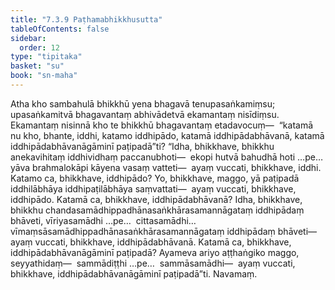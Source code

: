 ```yaml
---
title: "7.3.9 Paṭhamabhikkhusutta"
tableOfContents: false
sidebar:
  order: 12
type: "tipitaka"
basket: "su"
book: "sn-maha"
---
```



<DynamicBreadcrumb />

<Division number="841" book="sn-maha" bookNo="14" page="250">

<Paragraph number="1500" book="sn-maha">
Atha kho sambahulā bhikkhū yena bhagavā tenupasaṅkamiṃsu; upasaṅkamitvā bhagavantaṃ abhivādetvā ekamantaṃ nisīdiṃsu. Ekamantaṃ nisinnā kho te bhikkhū bhagavantaṃ etadavocuṃ—  “katamā nu kho, bhante, iddhi, katamo iddhipādo, katamā iddhipādabhāvanā, katamā iddhipādabhāvanāgāminī paṭipadā”ti?
</Paragraph>

<Paragraph number="1501" book="sn-maha">
“Idha, bhikkhave, bhikkhu anekavihitaṃ iddhividhaṃ paccanubhoti—  ekopi hutvā bahudhā hoti …pe…  yāva brahmalokāpi kāyena vasaṃ vatteti—  ayaṃ vuccati, bhikkhave, iddhi.
</Paragraph>

<Paragraph number="1502" book="sn-maha">
Katamo ca, bhikkhave, iddhipādo? Yo, bhikkhave, maggo, yā paṭipadā iddhilābhāya iddhipaṭilābhāya saṃvattati—  ayaṃ vuccati, bhikkhave, iddhipādo.
</Paragraph>

<Paragraph number="1503" book="sn-maha">
Katamā ca, bhikkhave, iddhipādabhāvanā? Idha, bhikkhave, bhikkhu chandasamādhippadhānasaṅkhārasamannāgataṃ iddhipādaṃ bhāveti, vīriyasamādhi …pe…  cittasamādhi…  vīmaṃsāsamādhippadhānasaṅkhārasamannāgataṃ iddhipādaṃ bhāveti—  ayaṃ vuccati, bhikkhave, iddhipādabhāvanā.
</Paragraph>

<Paragraph number="1504" book="sn-maha">
Katamā ca, bhikkhave, iddhipādabhāvanāgāminī paṭipadā? Ayameva ariyo aṭṭhaṅgiko maggo, seyyathidaṃ—  sammādiṭṭhi …pe…  sammāsamādhi—  ayaṃ vuccati, bhikkhave, iddhipādabhāvanāgāminī paṭipadā”ti.

</Paragraph>
</Division>

<Paragraph number="1505" type="center" book="sn-maha">
Navamaṃ.
</Paragraph>